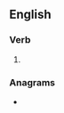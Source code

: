 ==English==

===Verb===
{{head|en|present participle}}

# {{present participle of|duck dive|lang=en|nocat=1}}

===Anagrams===
* {{anagrams|en|a=cddgiiknuv|diving duck}}